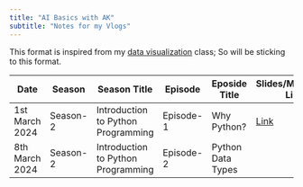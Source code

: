 ```yaml
---
title: "AI Basics with AK"
subtitle: "Notes for my Vlogs"
---
```


This format is inspired from my [data visualization](https://datavizaz.org) class; So will be sticking to this format.

| Date           | Season   | Season Title                       | Episode   | Eposide Title     | Slides/Markdown Link                                                                                      | Your Homework                                                                                             |
|-----------|-----------|-----------|-----------|-----------|-----------|-----------|
| 1st March 2024 | Season-2 | Introduction to Python Programming | Episode-1 | Why Python?       | [Link](https://arunkoundinya.github.io/AIBasicswithAK/AI_Vlogs/slides/season02/episode01/why-python.html) | [Link](https://arunkoundinya.github.io/AIBasicswithAK/AI_Vlogs/homework/season02/episode01/homework.html) |
| 8th March 2024 | Season-2 | Introduction to Python Programming | Episode-2 | Python Data Types |                                                                                                           |                                                                                                           |